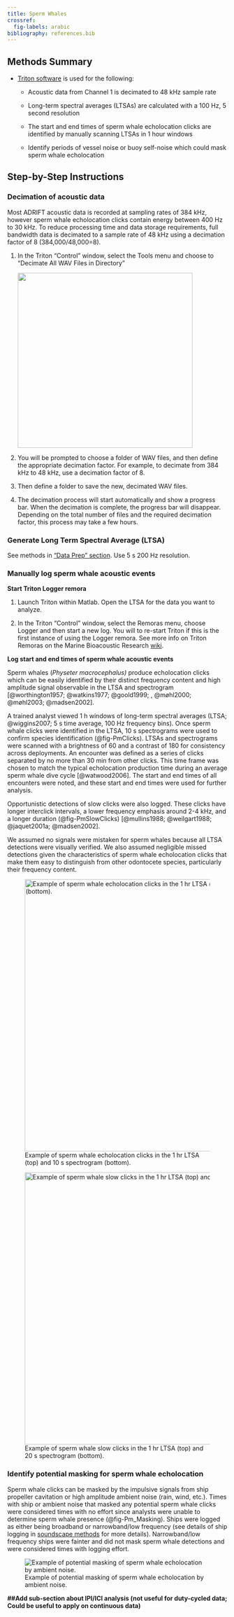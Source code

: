 ```yaml
---
title: Sperm Whales
crossref:
  fig-labels: arabic 
bibliography: references.bib
---
```


## Methods Summary

-   [Triton software](https://github.com/MarineBioAcousticsRC/Triton) is used for the following:

    -   Acoustic data from Channel 1 is decimated to 48 kHz sample rate

    -   Long-term spectral averages (LTSAs) are calculated with a 100 Hz, 5 second resolution

    -   The start and end times of sperm whale echolocation clicks are identified by manually scanning LTSAs in 1 hour windows

    -   Identify periods of vessel noise or buoy self-noise which could mask sperm whale echolocation

## Step-by-Step Instructions

### Decimation of acoustic data

Most ADRIFT acoustic data is recorded at sampling rates of 384 kHz, however sperm whale echolocation clicks contain energy between 400 Hz to 30 kHz. To reduce processing time and data storage requirements, full bandwidth data is decimated to a sample rate of 48 kHz using a decimation factor of 8 (384,000/48,000=8).

1.  In the Triton "Control" window, select the Tools menu and choose to "Decimate All WAV Files in Directory"

    ![](/content/Soundscapes/images/Triton_Menu_Decimate.png){width="400"}

2.  You will be prompted to choose a folder of WAV files, and then define the appropriate decimation factor. For example, to decimate from 384 kHz to 48 kHz, use a decimation factor of 8.

3.  Then define a folder to save the new, decimated WAV files.

4.  The decimation process will start automatically and show a progress bar. When the decimation is complete, the progress bar will disappear. Depending on the total number of files and the required decimation factor, this process may take a few hours.

### Generate Long Term Spectral Average (LTSA)

See methods in ["Data Prep" section](https://sael-swfsc.github.io/adrift-analysis-methods/content/DataArchive/DataPrep.html#generate-full-bandwidth-ltsa). Use 5 s 200 Hz resolution.

### Manually log sperm whale acoustic events

**Start Triton Logger remora**

1.  Launch Triton within Matlab. Open the LTSA for the data you want to analyze.

2.  In the Triton "Control" window, select the Remoras menu, choose Logger and then start a new log. You will to re-start Triton if this is the first instance of using the Logger remora. See more info on Triton Remoras on the Marine Bioacoustic Research [wiki](https://github.com/MarineBioAcousticsRC/Triton/wiki).

**Log start and end times of sperm whale acoustic events**

Sperm whales (*Physeter macrocephalus)* produce echolocation clicks which can be easily identified by their distinct frequency content and high amplitude signal observable in the LTSA and spectrogram [@worthington1957; @watkins1977; @goold1999; , @møhl2000; @møhl2003; @madsen2002].

A trained analyst viewed 1 h windows of long-term spectral averages (LTSA; @wiggins2007; 5 s time average, 100 Hz frequency bins). Once sperm whale clicks were identified in the LTSA, 10 s spectrograms were used to confirm species identification (@fig-PmClicks). LTSAs and spectrograms were scanned with a brightness of 60 and a contrast of 180 for consistency across deployments. An encounter was defined as a series of clicks separated by no more than 30 min from other clicks. This time frame was chosen to match the typical echolocation production time during an average sperm whale dive cycle [@watwood2006]. The start and end times of all encounters were noted, and these start and end times were used for further analysis.

Opportunistic detections of slow clicks were also logged. These clicks have longer interclick intervals, a lower frequency emphasis around 2-4 kHz, and a longer duration (@fig-PmSlowClicks) [@mullins1988; @weilgart1988; @jaquet2001a; @madsen2002].

We assumed no signals were mistaken for sperm whales because all LTSA detections were visually verified. We also assumed negligible missed detections given the characteristics of sperm whale echolocation clicks that make them easy to distinguish from other odontocete species, particularly their frequency content.

![Example of sperm whale echolocation clicks in the 1 hr LTSA (top) and 10 s spectrogram (bottom).](images/Pm_RegularClicks_LTSA_Spectrogram.png){#fig-PmClicks width="622"}

![Example of sperm whale slow clicks in the 1 hr LTSA (top) and 20 s spectrogram (bottom).](images/Pm_SlowClicks_LTSA_Spectrogram.png){#fig-PmSlowClicks width="622"}

### Identify potential masking for sperm whale echolocation

Sperm whale clicks can be masked by the impulsive signals from ship propeller cavitation or high amplitude ambient noise (rain, wind, etc.). Times with ship or ambient noise that masked any potential sperm whale clicks were considered times with no effort since analysts were unable to determine sperm whale presence (@fig-Pm_Masking). Ships were logged as either being broadband or narrowband/low frequency (see details of ship logging in [soundscape methods](https://sael-swfsc.github.io/adrift-analysis-methods/content/Soundscapes/Metrics.html) for more details). Narrowband/low frequency ships were fainter and did not mask sperm whale detections and were considered times with logging effort.

![Example of potential masking of sperm whale echolocation by ambient noise.](images/Pm_Masking.png){#fig-Pm_Masking}

**##Add sub-section about IPI/ICI analysis (not useful for duty-cycled data; Could be useful to apply on continuous data)**
